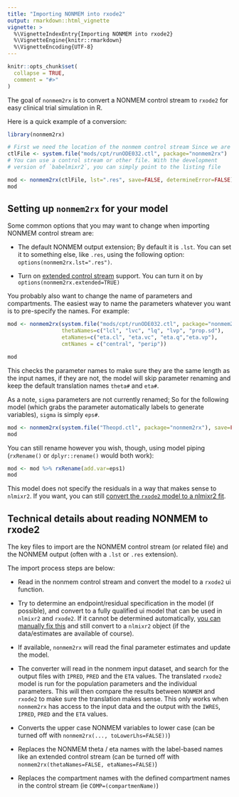 ```yaml
---
title: "Importing NONMEM into rxode2"
output: rmarkdown::html_vignette
vignette: >
  %\VignetteIndexEntry{Importing NONMEM into rxode2}
  %\VignetteEngine{knitr::rmarkdown}
  %\VignetteEncoding{UTF-8}
---
```


```r
knitr::opts_chunk$set(
  collapse = TRUE,
  comment = "#>"
)
```

The goal of `nonmem2rx` is to convert a NONMEM control stream to
`rxode2` for easy clinical trial simulation in R.

Here is a quick example of a conversion:

```r
library(nonmem2rx)

# First we need the location of the nonmem control stream Since we are running an example, we will use one of the built-in examples in `nonmem2rx`
ctlFile <- system.file("mods/cpt/runODE032.ctl", package="nonmem2rx")
# You can use a control stream or other file. With the development
# version of `babelmixr2`, you can simply point to the listing file

mod <- nonmem2rx(ctlFile, lst=".res", save=FALSE, determineError=FALSE)
mod
```

## Setting up `nonmem2rx` for your model

Some common options that you may want to change when importing NONMEM
control stream are:

- The default NONMEM output extension; By default it is `.lst`.  You
  can set it to something else, like `.res`, using the following
  option: `options(nonmem2rx.lst=".res")`.
  
- Turn on [extended control
  stream](https://wfn.sourceforge.net/wfncs.htm#control_streams)
  support. You can turn it on by `options(nonmem2rx.extended=TRUE)`
  
You probably also want to change the name of parameters and
compartments. The easiest way to name the parameters whatever you want
is to pre-specify the names.  For example:

```r
mod <- nonmem2rx(system.file("mods/cpt/runODE032.ctl", package="nonmem2rx"), lst=".res", save=FALSE,
                 thetaNames=c("lcl", "lvc", "lq", "lvp", "prop.sd"),
                 etaNames=c("eta.cl", "eta.vc", "eta.q","eta.vp"),
                 cmtNames = c("central", "perip"))

mod
```

This checks the parameter names to make sure they are the same
length as the input names, if they are not, the model will skip parameter
renaming and keep the default translation names `theta#` and `eta#`.

As a note, `sigma` parameters are not currently renamed; So for the
following model (which grabs the parameter automatically labels to
generate variables), `sigma` is simply `eps#`.

```r
mod <- nonmem2rx(system.file("Theopd.ctl", package="nonmem2rx"), save=FALSE)
mod
```

You can still rename however you wish, though, using model piping
(`rxRename()` or `dplyr::rename()` would both work):

```r
mod <- mod %>% rxRename(add.var=eps1)
mod
```

This model does not specify the residuals in a way that makes sense to
`nlmixr2`.  If you want, you can still [convert the `rxode2` model to
a nlmixr2 fit](https://nlmixr2.github.io/nonmem2rx/articles/convert-nlmixr2.html).

## Technical details about reading NONMEM to rxode2

The key files to import are the NONMEM control stream (or related
file) and the NONMEM output (often with a `.lst` or `.res` extension).

The import process steps are below:

- Read in the nonmem control stream and convert the model to a
  `rxode2` ui function.

- Try to determine an endpoint/residual specification in the model (if
  possible), and convert to a fully qualified ui model that can be
  used in `nlmixr2` and `rxode2`. If it cannot be determined
  automatically, [you can manually fix this](https://nlmixr2.github.io/nonmem2rx/articles/convert-nlmixr2.html) and
  still convert to a `nlmixr2` object (if the data/estimates are
  available of course).

- If available, `nonmem2rx` will read the final parameter estimates
  and update the model.

- The converter will read in the nonmem input dataset, and search for
  the output files with `IPRED`, `PRED` and the `ETA` values. The
  translated `rxode2` model is run for the population parameters and
  the individual parameters.  This will then compare the results
  between `NONMEM` and `rxode2` to make sure the translation makes
  sense.  This only works when `nonmem2rx` has access to the input
  data and the output with the `IWRES`, `IPRED`, `PRED` and the `ETA`
  values.

- Converts the upper case NONMEM variables to lower case (can be
  turned off with `nonmem2rx(..., toLowerLhs=FALSE))`)

- Replaces the NONMEM theta / eta names with the label-based names
  like an extended control stream (can be turned off with
  `nonmem2rx(thetaNames=FALSE, etaNames=FALSE)`)

- Replaces the compartment names with the defined compartment names in
  the control stream (ie `COMP=(compartmenName)`)
  
